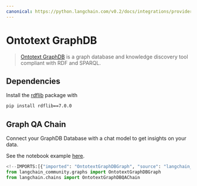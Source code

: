 ```yaml
---
canonical: https://python.langchain.com/v0.2/docs/integrations/providers/ontotext_graphdb/
---
```


# Ontotext GraphDB

>[Ontotext GraphDB](https://graphdb.ontotext.com/) is a graph database and knowledge discovery tool compliant with RDF and SPARQL.

## Dependencies

Install the [rdflib](https://github.com/RDFLib/rdflib) package with
```bash
pip install rdflib==7.0.0
```

## Graph QA Chain

Connect your GraphDB Database with a chat model to get insights on your data.

See the notebook example [here](/docs/integrations/graphs/ontotext).

```python
<!--IMPORTS:[{"imported": "OntotextGraphDBGraph", "source": "langchain_community.graphs", "docs": "https://api.python.langchain.com/en/latest/graphs/langchain_community.graphs.ontotext_graphdb_graph.OntotextGraphDBGraph.html", "title": "Ontotext GraphDB"}, {"imported": "OntotextGraphDBQAChain", "source": "langchain.chains", "docs": "https://api.python.langchain.com/en/latest/chains/langchain_community.chains.graph_qa.ontotext_graphdb.OntotextGraphDBQAChain.html", "title": "Ontotext GraphDB"}]-->
from langchain_community.graphs import OntotextGraphDBGraph
from langchain.chains import OntotextGraphDBQAChain
```